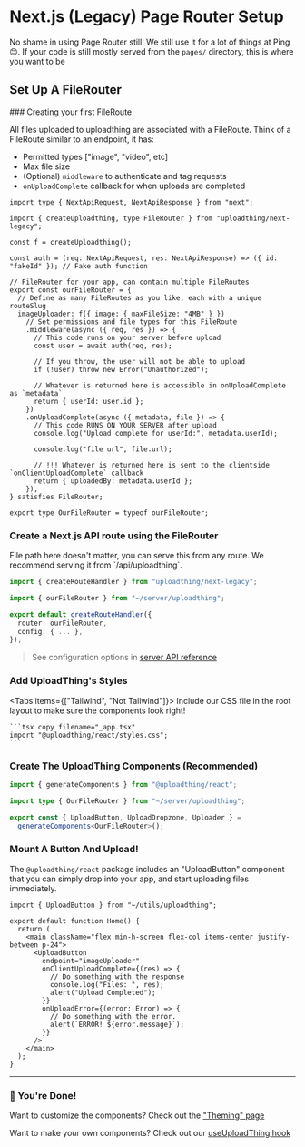

# Next.js (Legacy) Page Router Setup

No shame in using Page Router still! We still use it for a lot of things at Ping
😊. If your code is still mostly served from the `pages/` directory, this is
where you want to be

<EnvSetup />

## Set Up A FileRouter

<Steps>
### Creating your first FileRoute

All files uploaded to uploadthing are associated with a FileRoute. Think of a
FileRoute similar to an endpoint, it has:

- Permitted types ["image", "video", etc]
- Max file size
- (Optional) `middleware` to authenticate and tag requests
- `onUploadComplete` callback for when uploads are completed

```tsx copy filename="server/uploadthing.ts"
import type { NextApiRequest, NextApiResponse } from "next";

import { createUploadthing, type FileRouter } from "uploadthing/next-legacy";

const f = createUploadthing();

const auth = (req: NextApiRequest, res: NextApiResponse) => ({ id: "fakeId" }); // Fake auth function

// FileRouter for your app, can contain multiple FileRoutes
export const ourFileRouter = {
  // Define as many FileRoutes as you like, each with a unique routeSlug
  imageUploader: f({ image: { maxFileSize: "4MB" } })
    // Set permissions and file types for this FileRoute
    .middleware(async ({ req, res }) => {
      // This code runs on your server before upload
      const user = await auth(req, res);

      // If you throw, the user will not be able to upload
      if (!user) throw new Error("Unauthorized");

      // Whatever is returned here is accessible in onUploadComplete as `metadata`
      return { userId: user.id };
    })
    .onUploadComplete(async ({ metadata, file }) => {
      // This code RUNS ON YOUR SERVER after upload
      console.log("Upload complete for userId:", metadata.userId);

      console.log("file url", file.url);

      // !!! Whatever is returned here is sent to the clientside `onClientUploadComplete` callback
      return { uploadedBy: metadata.userId };
    }),
} satisfies FileRouter;

export type OurFileRouter = typeof ourFileRouter;
```

### Create a Next.js API route using the FileRouter

<Callout type="info">
  File path here doesn't matter, you can serve this from any route. We recommend
  serving it from `/api/uploadthing`.
</Callout>

```ts copy filename="pages/api/uploadthing.ts"
import { createRouteHandler } from "uploadthing/next-legacy";

import { ourFileRouter } from "~/server/uploadthing";

export default createRouteHandler({
  router: ourFileRouter,
  config: { ... },
});
```

> See configuration options in
> [server API reference](/api-reference/server#createroutehandler)

### Add UploadThing's Styles

<Tabs items={["Tailwind", "Not Tailwind"]}>
  <Tab>
    <TailwindSetup />
  </Tab>
  <Tab>
    Include our CSS file in the root layout to make sure the components look right!

    ```tsx copy filename="_app.tsx"
    import "@uploadthing/react/styles.css";
    ```

  </Tab>
</Tabs>

### Create The UploadThing Components (Recommended)

```ts copy filename="src/utils/uploadthing.ts"
import { generateComponents } from "@uploadthing/react";

import type { OurFileRouter } from "~/server/uploadthing";

export const { UploadButton, UploadDropzone, Uploader } =
  generateComponents<OurFileRouter>();
```

### Mount A Button And Upload!

The `@uploadthing/react` package includes an "UploadButton" component that you
can simply drop into your app, and start uploading files immediately.

```tsx copy filename="app/example-uploader.tsx"
import { UploadButton } from "~/utils/uploadthing";

export default function Home() {
  return (
    <main className="flex min-h-screen flex-col items-center justify-between p-24">
      <UploadButton
        endpoint="imageUploader"
        onClientUploadComplete={(res) => {
          // Do something with the response
          console.log("Files: ", res);
          alert("Upload Completed");
        }}
        onUploadError={(error: Error) => {
          // Do something with the error.
          alert(`ERROR! ${error.message}`);
        }}
      />
    </main>
  );
}
```

</Steps>

---

### 🎉 You're Done!

Want to customize the components? Check out the ["Theming" page](/theming)

Want to make your own components? Check out our
[useUploadThing hook](/api-reference/react#useuploadthing)
